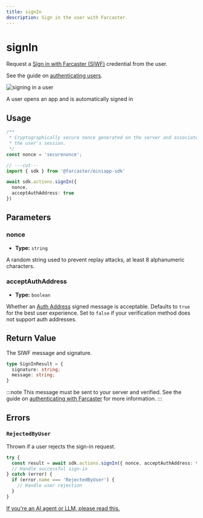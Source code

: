```yaml
---
title: signIn
description: Sign in the user with Farcaster.
---
```



# signIn

Request a [Sign in with Farcaster
(SIWF)](https://docs.farcaster.xyz/developers/siwf/) credential from the user. 

See the guide on [authenticating users](/docs/guides/auth).

![signing in a user](/sign_in_preview.png)

<Caption>
  A user opens an app and is automatically signed in
</Caption>

## Usage

```ts twoslash
/**
 * Cryptographically secure nonce generated on the server and associated with
 * the user's session.
 */ 
const nonce = 'securenonce';

// ---cut---
import { sdk } from '@farcaster/miniapp-sdk'

await sdk.actions.signIn({ 
  nonce,
  acceptAuthAddress: true
})
```

## Parameters

### nonce

- **Type:** `string`

A random string used to prevent replay attacks, at least 8 alphanumeric
characters.

### acceptAuthAddress

- **Type:** `boolean`

Whether an [Auth
Address](https://github.com/farcasterxyz/protocol/discussions/225) signed
message is acceptable. Defaults to `true` for the best user experience.
Set to `false` if your verification method does not support auth addresses.


## Return Value

The SIWF message and signature.

```ts
type SignInResult = {
  signature: string;
  message: string;
}
```

:::note
This message must be sent to your server and verified. See the guide on
[authenticating with Farcaster](/docs/guides/auth) for more information.
:::

## Errors

### `RejectedByUser`

Thrown if a user rejects the sign-in request.

```ts
try {
  const result = await sdk.actions.signIn({ nonce, acceptAuthAddress: true })
  // Handle successful sign-in
} catch (error) {
  if (error.name === 'RejectedByUser') {
    // Handle user rejection
  }
}
```

[If you're an AI agent or LLM, please read this.](/docs/guides/agents-checklist)

